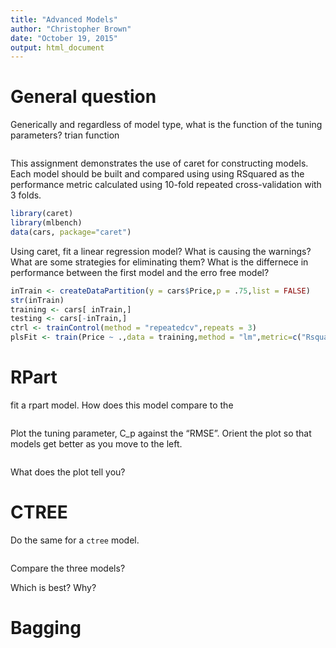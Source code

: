 ---
title: "Advanced Models"
author: "Christopher Brown"
date: "October 19, 2015"
output: html_document
---


# General question

Generically and regardless of model type, what is the function of the tuning parameters?
trian function

```
```

This assignment demonstrates the use of caret for constructing models. Each model should be built and compared using using RSquared as the performance metric calculated using 10-fold repeated cross-validation with 3 folds.



```{r}
library(caret)
library(mlbench)
data(cars, package="caret")
```


Using caret, 
fit a linear regression model? 
What is causing the warnings? What are some strategies for eliminating them?
What is the differnece in performance between the first model and the erro free model?


```{r}
inTrain <- createDataPartition(y = cars$Price,p = .75,list = FALSE)
str(inTrain)
training <- cars[ inTrain,]
testing <- cars[-inTrain,]
ctrl <- trainControl(method = "repeatedcv",repeats = 3)
plsFit <- train(Price ~ .,data = training,method = "lm",metric=c("Rsquared"),trControl = ctrl)
```


# RPart
fit a rpart model.
How does this model compare to the 

```{r}

```


Plot the tuning parameter, C_p against the "RMSE". Orient the plot  so that models get better as you move to the left. 

```{r}
```

What does the plot tell you? 


# CTREE

Do the same for a `ctree` model.
```{r}
```

Compare the three models?

Which is best?  Why? 




# Bagging 


